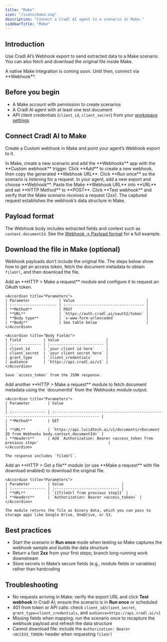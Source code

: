 ```yaml
---
title: "Make"
icon: "/icons/make.svg"
description: "Connect a Cradl AI agent to a scenario in Make."
sidebarTitle: "Make"
---
```


## Introduction
Use Cradl AI’s Webhook export to send extracted data to a Make scenario. You can also fetch and download the original file inside Make.

<Info>
  A native Make integration is coming soon. Until then, connect via **Webhook**.
</Info>

## Before you begin
- A Make account with permission to create scenarios
- A Cradl AI agent with at least one test document
- API client credentials (`client_id`, `client_secret`) from your [workspace settings](https://rc.app.cradl.ai/settings/workspace)

## Connect Cradl AI to Make
Create a Custom webhook in Make and point your agent’s Webhook export to it.

<Steps>
  <Step title="Add a Custom webhook in Make">
    In Make, create a new scenario and add the **Webhooks** app with the **Custom webhook** trigger. Click **Add** to create a new webhook, then copy the generated **Webhook URL**. Click **Run once** so the scenario is listening for a request.
  </Step>

  <Step title="Add a Webhook export in Cradl AI">
    In your agent, add a new export and choose **Webhook**. Paste the Make **Webhook URL** into **URL** and set **HTTP Method** to **POST**. Click **Test webhook** and verify that the Make scenario receives a request (2xx). The captured request establishes the webhook’s data structure in Make.
  </Step>
</Steps>

## Payload format
The Webhook body includes extracted fields and context such as `context.documentId`. See the [Webhook → Payload format](./webhook) for a full example.

## Download the file in Make (optional)
Webhook payloads don’t include the original file. The steps below show how to get an access token, fetch the document metadata to obtain `fileUrl`, and then download the file.

<Steps>
  <Step title="Get an access token (HTTP → Make a request)">
    Add an **HTTP > Make a request** module and configure it to request an OAuth token.

    <Accordion title="Parameters">
    | Parameter             | Value                                |
    | :-------------------- | :----------------------------------- |
    | **Method**            | POST                                 |
    | **URL**               | `https://auth.cradl.ai/oauth2/token` |
    | **Body type**         | `x-www-form-urlencoded`              |
    | **Body**              | See table below                      |
    </Accordion>

    <Accordion title="Body Fields">
    | Field          | Value                     |
    | :------------- | :------------------------ |
    | client_id      | `your client id here`     |
    | client_secret  | `your client secret here` |
    | grant_type     | `client_credentials`      |
    | audience       | `https://api.cradl.ai/v1` |
    </Accordion>

    Save `access_token` from the JSON response.
  </Step>

  <Step title="Fetch document metadata (get fileUrl)">
    Add another **HTTP > Make a request** module to fetch document metadata using the `documentId` from the Webhooks module output.

    <Accordion title="Parameters">
    | Parameter        | Value                                                                                       |
    | :--------------- | :------------------------------------------------------------------------------------------ |
    | **Method**       | GET                                                                                         |
    | **URL**          | `https://api.lucidtech.ai/v1/documents/<Document ID from Webhooks body.context.documentId>` |
    | **Headers**      | Add `Authorization: Bearer <access_token from previous step>`                               |
    </Accordion>

    The response includes `fileUrl`.
  </Step>

  <Step title="Download the file">
    Add an **HTTP > Get a file** module (or use **Make a request** with file download enabled) to download the original file.

    <Accordion title="Parameters">
    | Parameter        | Value                          |
    | :--------------- | :----------------------------- |
    | **URL**          | `{{fileUrl from previous step}}` |
    | **Headers**      | `Authorization: Bearer <access_token>` |
    </Accordion>

    The module returns the file as binary data, which you can pass to storage apps like Google Drive, OneDrive, or S3.
  </Step>
</Steps>

## Best practices
- Start the scenario in **Run once** mode when testing so Make captures the webhook sample and builds the data structure
- Return a fast **2xx** from your first steps; branch long-running work downstream
- Store secrets in Make’s secure fields (e.g., module fields or variables) rather than hardcoding

## Troubleshooting
- No requests arriving in Make: verify the export URL and click **Test webhook** in Cradl AI; ensure the scenario is in **Run once** or scheduled
- 401 from token or API calls: check `client_id`/`client_secret`, `grant_type=client_credentials`, and `audience=https://api.cradl.ai/v1`
- Missing fields when mapping: run the scenario once to recapture the webhook payload and refresh the data structure
- Cannot download file: include the `Authorization: Bearer <ACCESS_TOKEN>` header when requesting `fileUrl`
